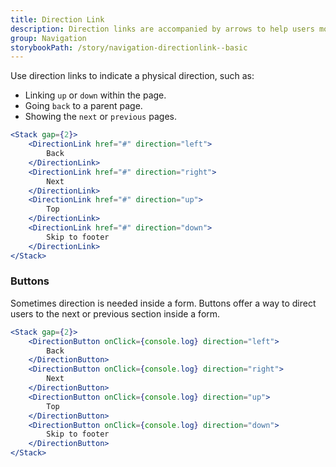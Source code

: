 ```yaml
---
title: Direction Link
description: Direction links are accompanied by arrows to help users move quickly to other parts of the page or through a process.
group: Navigation
storybookPath: /story/navigation-directionlink--basic
---
```


Use direction links to indicate a physical direction, such as:

- Linking `up` or `down` within the page.
- Going `back` to a parent page.
- Showing the `next` or `previous` pages.

```jsx live
<Stack gap={2}>
	<DirectionLink href="#" direction="left">
		Back
	</DirectionLink>
	<DirectionLink href="#" direction="right">
		Next
	</DirectionLink>
	<DirectionLink href="#" direction="up">
		Top
	</DirectionLink>
	<DirectionLink href="#" direction="down">
		Skip to footer
	</DirectionLink>
</Stack>
```

### Buttons

Sometimes direction is needed inside a form. Buttons offer a way to direct users to the next or previous section inside a form.

```jsx live
<Stack gap={2}>
	<DirectionButton onClick={console.log} direction="left">
		Back
	</DirectionButton>
	<DirectionButton onClick={console.log} direction="right">
		Next
	</DirectionButton>
	<DirectionButton onClick={console.log} direction="up">
		Top
	</DirectionButton>
	<DirectionButton onClick={console.log} direction="down">
		Skip to footer
	</DirectionButton>
</Stack>
```
